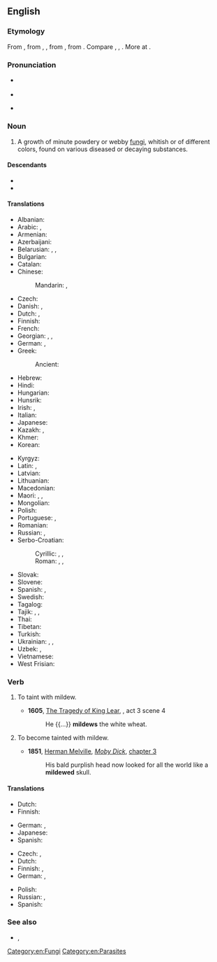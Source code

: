 ==English==

===Etymology===
From {{inh|en|enm|mildewe}}, from {{inh|en|ang|meledeaw|meledēaw}}, {{m|ang|mildēaw}}, from {{inh|en|gmw-pro|*milidauw}}, from {{af|gmw-pro|*mili|t1=honey|*dauw|t2=dew|nocat=1}}. Compare {{cog|fy|moaldau}}, {{cog|nl|meeldauw}}, {{cog|de|Mehltau}}. More at {{l|en|dew}}.

===Pronunciation===
* {{a|UK}} {{IPA|en|/ˈmɪl.djuː/}}
* {{audio|en|LL-Q1860 (eng)-Vealhurl-mildew.wav|Audio (Southern England)}}
* {{a|US}} {{IPA|en|/ˈmɪl.d(j)u/}}

===Noun===
{{en-noun|-}}

# {{lb|en|plant disease}} A growth of minute powdery or webby [[Fungi|fungi]], whitish or of different colors, found on various diseased or decaying substances.

====Descendants====
* {{desc|fr|mildiou|bor=1}}
* {{desc|pt|míldio|bor=1}}

====Translations====
{{trans-top|growth of minute fungi}}
* Albanian: {{t+|sq|myk|m}}
* Arabic: {{t|ar|تَعَفُّن|m}}, {{t|ar|عُفُونَة|f}}
* Armenian: {{t+|hy|բորբոս}}
* Azerbaijani: {{t|az|kif}}
* Belarusian: {{t|be|цвіль|f|sc=Cyrl}}, {{t|be|пле́сня|f|sc=Cyrl}}, {{t|be|бро́сня|f|sc=Cyrl}}
* Bulgarian: {{t+|bg|пле́сен|f|sc=Cyrl}}
* Catalan: {{t|ca|míldiu}}
* Chinese:
*: Mandarin: {{t+|cmn|霉菌|tr=méijūn|sc=Hani}}, {{t+|cmn|霉|tr=méi|sc=Hani}}
* Czech: {{t+|cs|plíseň|f}}
* Danish: {{t+|da|meldug}}, {{t|da|mug|n|c}}
* Dutch: {{t+|nl|schimmel|m}}, {{t+|nl|meeldauw|m}}
* Finnish: {{t+|fi|home}}
* French: {{t+|fr|mildiou|m}}
* Georgian: {{t|ka|ობი|sc=Geor}}, {{t|ka|მილდიუ}}, {{t|ka|ჭრაქი}}
* German: {{t+|de|Mehltau|m}}, {{t+|de|Schimmel|m}}
* Greek: {{t+|el|μούχλα|f|sc=Grek}}
*: Ancient: {{t|grc|ἐρυσίβη|f}}
* Hebrew: {{t+|he|טַחַב|m|tr=takhav|sc=Hebr}}
* Hindi: {{t|hi|फफूंदी|sc=Deva}}
* Hungarian: {{t+|hu|lisztharmat}}
* Hunsrik: {{t|hrx|Milldau|m}}
* Irish: {{t|ga|caonach liath|m}}, {{t|ga|coincleach|f}}
* Italian: {{t+|it|muffa|f}}
* Japanese: {{t+|ja|黴|tr=かび, kabi|sc=Jpan}}
* Kazakh: {{t|kk|зай|sc=Cyrl}}, {{t|kk|зең|sc=Cyrl}}
* Khmer: {{t-needed|km}}
* Korean: {{t|ko|곰팡이}}
{{trans-mid}}
* Kyrgyz: {{t|ky|көк дат|sc=Cyrl}}
* Latin: {{t|la|aurūgō|f}}, {{t|la|rōbīgō|f}}
* Latvian: {{t|lv|pelējums|m}}
* Lithuanian: {{t|lt|miltligė|f}}
* Macedonian: {{t|mk|му́вла|f|sc=Cyrl}}
* Maori: {{t|mi|kūpā}}, {{t|mi|kāhekaheka}}, {{t|mi|hōpurupuru}}
* Mongolian: {{t+|mn|хөгц|sc=Cyrl}}
* Polish: {{t+|pl|pleśń|f}}
* Portuguese: {{t|pt|míldio|m}}, {{t+|pt|mofo|m}}
* Romanian: {{t+|ro|mucegai}}
* Russian: {{t+|ru|пле́сень|f}}, {{t+|ru|ми́лдью|f}}
* Serbo-Croatian:
*: Cyrillic: {{t|sh|плесан|f}}, {{t|sh|плијесан|f}}, {{t|sh|буђ|m|f}}
*: Roman: {{t+|sh|plesan|f}}, {{t+|sh|plijesan|f}}, {{t+|sh|buđ|m|f}}
* Slovak: {{t+|sk|pleseň|f}}
* Slovene: {{t|sl|plesen|f}}
* Spanish: {{t+|es|moho|m}}, {{t|es|mildiu}}
* Swedish: {{t+|sv|mjöldagg}}
* Tagalog: {{t|tl|tagulamin}}
* Tajik: {{t|tg|мағор|sc=Cyrl}}, {{t|tg|пӯпанак|sc=Cyrl}}, {{t|tg|карра|sc=Cyrl}}
* Thai: {{t-needed|th}}
* Tibetan: {{t|bo|ཧམ་འབུ}}
* Turkish: {{t+|tr|küf}}
* Ukrainian: {{t|uk|плі́снява|sc=Cyrl}}, {{t+|uk|цвіль|f|sc=Cyrl}}, {{t+|uk|плі́сень|f|sc=Cyrl}}
* Uzbek: {{t+|uz|mogʻor}}, {{t+|uz|poʻpanak}}
* Vietnamese: {{t+|vi|mốc}}
* West Frisian: {{t|fy|skimmel}}
{{trans-bottom}}

===Verb===
{{en-verb}}

# {{lb|en|transitive}} To taint with mildew.
#* '''1605''', [[s:The Tragedy of King Lear|The Tragedy of King Lear]], {{w|William Shakespeare}}, act 3 scene 4
#*: He {{...}} '''mildews''' the white wheat.
# {{lb|en|intransitive}} To become tainted with mildew.
#* '''1851''', [[w:Herman Melville|Herman Melville]], ''[[w:Moby Dick|Moby Dick]]'', [[s:Moby-Dick/Chapter 3|chapter 3]]
#*: His bald purplish head now looked for all the world like a '''mildewed''' skull.

====Translations====
{{trans-top|to taint with mildew}}
* Dutch: {{t|nl|met meeldauw bedekken}}
* Finnish: {{t+|fi|homehduttaa}}
{{trans-mid}}
* German: {{t+|de|schimmeln}}, {{t+|de|verschimmeln}}
* Japanese: {{t+|ja|かびる|tr=kabiru}}
* Spanish: {{t+|es|enmohecer}}
{{trans-bottom}}

{{trans-top|to become tainted with mildew}}
* Czech: {{t|cs|zplesnivět|pf}}, {{t|cs|plesnivět|impf}}
* Dutch: {{t+|nl|beschimmelen}}
* Finnish: {{t+|fi|homehtua}}, {{t|fi|[[saada]] [[homehtua|homehtumaan]]}}
* German: {{t+|de|verschimmeln}}, {{t+|de|schimmeln}}
{{trans-mid}}
* Polish: {{t|pl|pleśnieć|impf}}
* Russian: {{t+|ru|плесневе́ть|impf}}, {{t+|ru|заплесневе́ть|pf}}
* Spanish: {{t+|es|enmohecer}}
{{trans-bottom}}

===See also===
* {{l|en|mould}}, {{l|en|mold}}

[[Category:en:Fungi]]
[[Category:en:Parasites]]
